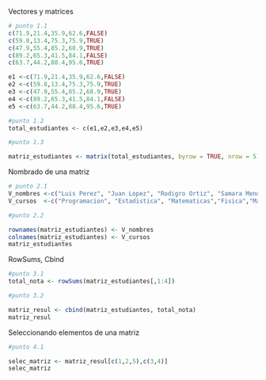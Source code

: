 Vectores y matrices


```r
# punto 1.1
c(71.9,21.4,35.9,62.6,FALSE)
c(59.8,13.4,75.3,75.9,TRUE)
c(47.9,55.4,85.2,68.9,TRUE)
c(89.2,65.3,41.5,84.1,FALSE)
c(63.7,44.2,88.4,95.6,TRUE)

e1 <-c(71.9,21.4,35.9,62.6,FALSE)
e2 <-c(59.8,13.4,75.3,75.9,TRUE)
e3 <-c(47.9,55.4,85.2,68.9,TRUE)
e4 <-c(89.2,65.3,41.5,84.1,FALSE)
e5 <-c(63.7,44.2,88.4,95.6,TRUE)

#punto 1.2
total_estudiantes <- c(e1,e2,e3,e4,e5)

#punto 1.3

matriz_estudiantes <- matrix(total_estudiantes, byrow = TRUE, nrow = 5)

```
Nombrado de una matriz

```r
# punto 2.1
V_nombres <-c("Luis Perez", "Juan Lopez", "Rodigro Ortiz", "Samara Mendez", "Lucia Castro")
V_cursos  <-c("Programacion", "Estadistica", "Matematicas","Fisica","Mayoria_Edad")

#punto 2.2

rownames(matriz_estudiantes) <- V_nombres
colnames(matriz_estudiantes) <- V_cursos
matriz_estudiantes
```
RowSums, Cbind
```r
#punto 3.1
total_nota <- rowSums(matriz_estudiantes[,1:4])

#punto 3.2

matriz_resul <- cbind(matriz_estudiantes, total_nota)
matriz_resul

```
Seleccionando elementos de una matriz

```r

#punto 4.1

selec_matriz <- matriz_resul[c(1,2,5),c(3,4)]
selec_matriz

```


